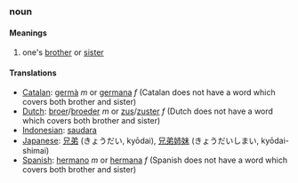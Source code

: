 ===noun===
====Meanings====
#one's [[brother]] or [[sister]]
====Translations====
*[[Catalan]]: [[germà]] ''m'' or [[germana]] ''f'' (Catalan does not have a word which covers both brother and sister)
*[[Dutch]]: [[broer]]/[[broeder]] ''m'' or [[zus]]/[[zuster]] ''f'' (Dutch does not have a word which covers both brother and sister)
*[[Indonesian]]: [[saudara]]
*[[Japanese]]: [[兄弟]] (きょうだい, kyōdai), [[兄弟姉妹]] (きょうだいしまい, kyōdai-shimai)
*[[Spanish]]: [[hermano]] ''m'' or [[hermana]] ''f'' (Spanish does not have a word which covers both brother and sister)